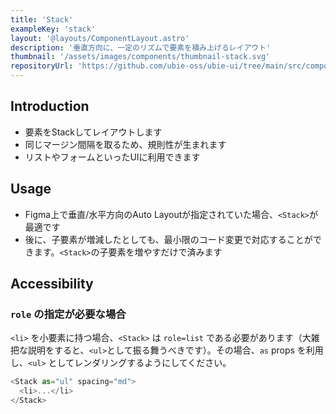 ```yaml
---
title: 'Stack'
exampleKey: 'stack'
layout: '@layouts/ComponentLayout.astro'
description: '垂直方向に、一定のリズムで要素を積み上げるレイアウト'
thumbnail: '/assets/images/components/thumbnail-stack.svg'
repositoryUrl: 'https://github.com/ubie-oss/ubie-ui/tree/main/src/components/Stack'
---
```


## Introduction

- 要素をStackしてレイアウトします
- 同じマージン間隔を取るため、規則性が生まれます
- リストやフォームといったUIに利用できます

## Usage

- Figma上で垂直/水平方向のAuto Layoutが指定されていた場合、`<Stack>`が最適です
- 後に、子要素が増減したとしても、最小限のコード変更で対応することができます。`<Stack>`の子要素を増やすだけで済みます

## Accessibility

### `role` の指定が必要な場合

`<li>` を小要素に持つ場合、`<Stack>` は `role=list` である必要があります（大雑把な説明をすると、`<ul>`として振る舞うべきです）。その場合、`as` props を利用し、`<ul>` としてレンダリングするようにしてください。

```js
<Stack as="ul" spacing="md">
  <li>...</li>
</Stack>
```
